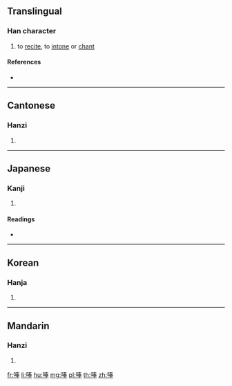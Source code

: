 ==Translingual==

===Han character===
{{Han char|rn=30|rad=口|as=08|sn=11|four=65053|canj=RQKQ|ids=⿰口奉}}

# to [[recite]], to [[intone]] or [[chant]]

====References====
* {{Han ref|kx=0193.100|dkj=03754|dj=0413.210|hdz=10635.110|uh=552A|ud=21802|bh=D477|bd=54391}}

----

==Cantonese==

===Hanzi===
{{yue-hanzi|jyut=[[fung2]], [[baang6]]|y=fung2, baang6}}

# {{defn|lang=yue|sort=口08}}

----

==Japanese==

===Kanji===
{{ja-kanji|grade=|rs=口08}}

# {{defn|lang=ja|sort=口08}}

====Readings====
* {{ja-readings|on=[[ほう]] (hō), [[ほ]] (ho), [[ぶ]] (bu)|kun=[[おおごえ]] (oogoe)}}

----

==Korean==

===Hanja===
{{ko-hanja|hangeul=봉|rv=bong|mr=pong}}

# {{defn|lang=ko|sort=口08}}

----

==Mandarin==

===Hanzi===
{{cmn-hanzi|pin=[[fěng]] ([[feng3]])|wg=feng<sup>3</sup>}}

# {{defn|lang=cmn|sort=口08}}

[[fr:唪]]
[[li:唪]]
[[hu:唪]]
[[mg:唪]]
[[pl:唪]]
[[th:唪]]
[[zh:唪]]